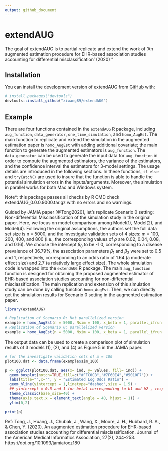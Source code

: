 ```yaml
---
output: github_document
---
```



# extendAUG


The goal of extendAUG is to partial replicate and extend the work of 'An augmented estimation procedure for EHR-based association studies accounting for differential misclassification' (2020) "

## Installation

You can install the development version of extendAUG from [GitHub](https://github.com/ziwang89/extendAUG) with:
```r
# install.packages("devtools")
devtools::install_github("ziwang89/extendAUG")
```


## Example

There are four functions contained in the `extendAUG` R package, including `aug_function`, `data_generator`, `one_time_simulation`, and `homo_AugEst`. The main function to replicate and extend the simulation in the augmented estimation paper is `homo_AugEst` with adding additional covariate; the main function to generate the augmented estimators is `aug_function`. The `data_generator` can be used to generate the input data for `aug_function` in order to compute the augmented estimators, the variance of the estimators, and the confidence interval the estimators for 3-model settings. The usage details are introduced in the following sections. In these functions, `if else` and `tryCatch()` are used to insure that the function is able to handle the potential simulation errors in the inputs/arguments. Moreover, the simulation in parallel works for both Mac and Windows system. 

Note*: this package passes all checks by R CMD check extendAUG_0.0.0.9000.tar.gz with no errors and no warnings. 

Guided by JAMIA paper [@Tong2020], let's replicate Scenario 0 setting: Non-differential Misclassification of the simulation study in the original paper. Here, we focus on model comparison among Model(1), Model(2), and Model(4). Following the original assumptions, the authors set the full data set size is n = 5000, and the investigate validation sets of 4 sizes: m = 100, 200, 400, and 800 (i.e., the corresponding values of $\rho$ are 0.02, 0.04, 0.08, and 0.16). We choose the intercept $\beta_{0}$ to be -1.0, corresponding to a disease prevalence of 36.79%, the association parameters $\beta_{1}$ and $\beta_{2}$ were set to 0.5 and 1, respectively, corresponding to an odds ratio of 1.64 (a moderate effect size) and 2.7 (a relatively large effect size). The whole simulation code is wrapped into the `extendAUG` R package. The main `aug_function` function is designed for obtaining the proposed augmented estimator of EHR-based association studies accounting for non-differential misclassification. The main replication and extension of this simulation study can be done by calling function `homo_AugEst`. Then, we can directly get the simulation results for Scenario 0 setting in the augmented estimation paper. 

```r
library(extendAUG)

# Replication of Scenario 0: Not parallelized version
example = homo_AugEst(n = 5000, Nsim = 100, x_beta = 1, parallel_ifrun = FALSE)
# Replication of Scenario 0: parallelized version
example = homo_AugEst(n = 5000, Nsim = 100, x_beta = 1, parallel_ifrun = TRUE)
```

The output data can be used to create a comparison plot of simulation results of 3 models (1), (2), and (4) as Figure 5 in the JAMIA paper.

```r
# for the investigate validation sets of m = 100
plot100.dat <- data.frame(example$sim_100)

p <- ggplot(plot100.dat, aes(x= ind, y= values, fill= ind)) +
  geom_boxplot(notch=TRUE,fill=c("#FFC0CB","#7F60E4","#5010F7")) +
  labs(title="",x="", y = "Estimated Log Odds Ratio") +
  geom_hline(yintercept = 1,linetype="dashed",size = 1.5) +  
  ## yintercept = 0.5 and 1 for beta1 corresponding to b1 and b2 , respectively
  theme_classic(base_size=40) +
  theme(axis.text.x = element_text(angle = 40, hjust = 1)) + 
  ylim(0,2) 

print(p)
```

Ref:
Tong, J., Huang, J., Chubak, J., Wang, X., Moore, J. H., Hubbard, R. A., & Chen, Y. (2020). An augmented estimation procedure for EHR-based association studies accounting for differential misclassification. Journal of the American Medical Informatics Association, 27(2), 244–253. https://doi.org/10.1093/jamia/ocz180

